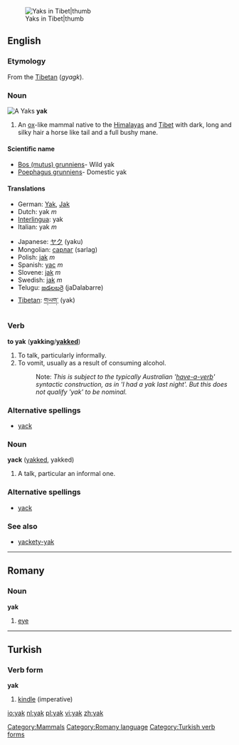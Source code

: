{{wikipedia}}
[[Image:In Tibet, yaks are decorated and honored by the families they are part of.jpg|Yaks in Tibet|thumb]]
==English==
[[Category:Mammals]]
===Etymology===
From the [[w:Tibetan language|Tibetan]] (''gyagk'').

===Noun===
[[Image:Yak.jpg|thumbnail|right|A '''Yak'''s]]
'''yak'''
#An [[ox]]-like mammal native to the [[Himalayas]] and [[Tibet]] with dark, long and silky hair a horse like tail and a full bushy mane.

====Scientific name====
*[[Bos (mutus) grunniens]]- Wild yak
*[[Poephagus grunniens]]- Domestic yak

====Translations====
{{top}}
*German: [[Yak]], [[Jak]]
*Dutch: yak ''m''
*[[Interlingua]]: yak
*Italian: yak ''m''
{{mid}}
*Japanese: [[ヤク]] (yaku)
*Mongolian: [[сарлаг]] (sarlag)
*Polish: [[jak]] ''m''
*Spanish: [[yac]] ''m''
*Slovene: [[jak]] ''m''
*Swedish: [[jak]] ''m''
*Telugu: [[జడలబర్రె]] (jaDalabarre)
*[[Tibetan]]: [[གཡག་]] (yak)
{{bottom}}

===Verb===
'''to yak''' ('''yakking'''/'''[[yakked]]''')
# To talk, particularly informally.
# To vomit, usually as a result of consuming alcohol.
#:Note: ''This is subject to the typically Australian '[[have-a-verb]]' syntactic construction, as in 'I had a yak last night'. But this does not qualify 'yak' to be nominal.''

===Alternative spellings===
*[[yack]]

===Noun===
'''yack''' ([[yakked]], yakked)
# A talk, particular an informal one.

===Alternative spellings===
*[[yack]]

===See also===
*[[yackety-yak]]
----

==Romany==

===Noun===
'''yak'''

# [[eye]]

[[Category:Romany language]]

----

==Turkish==

===Verb form===
'''yak'''
# [[kindle]] (imperative)

[[Category:Turkish verb forms]]

[[io:yak]]
[[nl:yak]]
[[pl:yak]]
[[vi:yak]]
[[zh:yak]]